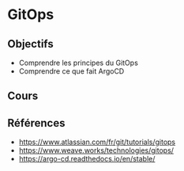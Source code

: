# GitOps

## Objectifs

- Comprendre les principes du GitOps
- Comprendre ce que fait ArgoCD

## Cours


<Slides embedded />

## Références

- https://www.atlassian.com/fr/git/tutorials/gitops
- https://www.weave.works/technologies/gitops/
- https://argo-cd.readthedocs.io/en/stable/
